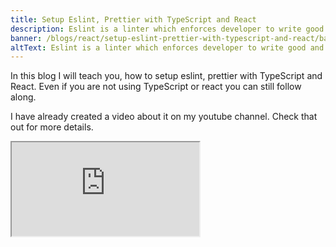 ```yaml
---
title: Setup Eslint, Prettier with TypeScript and React
description: Eslint is a linter which enforces developer to write good and consistent code all over Project. Prettier is a good formatter tool that automatically formats the source code.
banner: /blogs/react/setup-eslint-prettier-with-typescript-and-react/banner.png
altText: Eslint is a linter which enforces developer to write good and consistent code all over Project. Prettier is a good formatter tool that automatically formats the source code.
---
```



In this blog I will teach you, how to setup eslint, prettier with TypeScript and React. Even if you are not using TypeScript or react you can still follow along.

I have already created a video about it on my youtube channel. Check that out for more details.
<Iframe title='Setup Eslint, Prettier with TypeScript and React' src="https://youtu.be/T-n0mrssDiw"  /> 
If yout like this video, Please like share and Subscribe to my channel.

For react, I will use Nextjs. Again the principles are the same. You can also use it with create-react-app.

## Editor setup
You need to install eslint and prettier plugins for your editor. To learn more, visit these links.
[ Eslint ](https://eslint.org/docs/user-guide/integrations#editors)
[Prettier](https://prettier.io/docs/en/editors.html)


## Setup
```bash
yarn create-next-app
```

Then put your app name. I am going to call it `eslint-prettier-typescript-react`

After that it will set everything for you.

Now change directory to the folder.

```bash
cd eslint-prettier-typescript-react
```

### TypeScript setup for Nextjs (optional)

Create a `tsconfig.json` file.

```bash
touch tsconfig.json
```

Install typescript packages.

```bash
yarn add --dev typescript @types/react
```

Then start the server.

```bash
yarn dev
```

It will fill up the `tsconfig.json` file. Now convert all the javascript files to typescript files.

### Setup Absolute import
Absolute Import vs Relative Import

![Alt Text](https://dev-to-uploads.s3.amazonaws.com/uploads/articles/400gedk393xdn0h631ql.png)

Inside `tsconfig.json` file. create a new property `baseUrl` and set the import point. I will create a `src` folder and put all source code inside that.

So add this extra code: 
```json
{
	"baseUrl": "src/"
	"include": ["next-env.d.ts", "**/*.ts", "**/*.tsx", "src/"],
}
```

### Setup eslint
- Install eslint globally on your computer.
```bash
	yarn global add eslint
```

- Inside your project initialize eslint.
```bash
	eslint --init
```
- Choose 3.

![Alt Text](https://dev-to-uploads.s3.amazonaws.com/uploads/articles/5a5qy6a4goz8yjtwgbm8.png)

- Choose 1

![Alt Text](https://dev-to-uploads.s3.amazonaws.com/uploads/articles/fcm9x4buujeufr1skj33.png)

- Choose your framework if you are using. In my case `react`

![Alt Text](https://dev-to-uploads.s3.amazonaws.com/uploads/articles/aw6b38hxdgjgrqp1d0jt.png)

- If you are using TypeScript then `yes`. I am using TypeScript.

![Alt Text](https://dev-to-uploads.s3.amazonaws.com/uploads/articles/e4eutfvqk6vweeu4phcg.png)

- Browser in my case.

![Alt Text](https://dev-to-uploads.s3.amazonaws.com/uploads/articles/iql056fynfoz6390k4m7.png)

- Use a popular style guide.

![Alt Text](https://dev-to-uploads.s3.amazonaws.com/uploads/articles/nkrsxzg3l71ah8p1vea9.png)

- I would liket to use Airbnb style guide. You can choose any style guide. But Airbnb is good and I recommend it.

![Alt Text](https://dev-to-uploads.s3.amazonaws.com/uploads/articles/jk8bfygud485tck9hh3c.png)

- I will use json for my config file.

![Alt Text](https://dev-to-uploads.s3.amazonaws.com/uploads/articles/ntnjtfvmpvnwbbyffp64.png)

- It will ask you to install some packages to Install with `npm`. If you want
    to use `npm` then go ahead. But I will use yarn. 

![Alt Text](https://dev-to-uploads.s3.amazonaws.com/uploads/articles/q8u06509o0ztw7h3mlag.png)

So For those of who are using yarn like me, You can copy and paste package names and install them.

##### With typescript: 

```bash
yarn add --dev eslint-plugin-react @typescript-eslint/eslint-plugin@latest eslint-config-airbnb@latest eslint eslint-plugin-import eslint-plugin-jsx-a11y eslint-plugin-react-hooks  @typescript-eslint/parser@latest
```

##### Without typescript: 

```bash
yarn add --dev eslint-plugin-react  eslint-config-airbnb@latest eslint eslint-plugin-import eslint-plugin-jsx-a11y eslint-plugin-react-hooks  
```
It will create a eslint config file `.eslintrc`. It will be a hidden file.


### Prettier Setup

- Let's install prettier.
```bash
yarn add --dev eslint-config-prettier prettier
```

- Create a prettier config file.
```bash 
touch .prettierrc.json
```

Now you can put your config in `.prettierrc.json` file in json format. You can find the options from [here](https://prettier.io/docs/en/configuration.html)

My basic config for prettier.
```json
	{
		"singleQuote": true,
		"useTabs": true,
		"tabWidth": 1,
		"semi": false,
		"jsxSingleQuote": true,
		"arrowParens": "avoid"
	}
```

Now we are done with prettier. Let's setup eslint config.

### ESlint config setup

Your `.eslintrc` file should look like this.
```json
	{
	    "env": {
		   "browser": true,
		   "es2021": true
	    },
	    "extends": [
		   "plugin:react/recommended",
		   "airbnb"
	    ],
	    "parser": "@typescript-eslint/parser",
	    "parserOptions": {
		   "ecmaFeatures": {
			  "jsx": true
		   },
		   "ecmaVersion": 12,
		   "sourceType": "module"
	    },
	    "plugins": [
		   "react",
		   "@typescript-eslint"
	    ],
	    "rules": {
	    }
	}
```

We need to extend the eslint config with prettier. So add `prettier` to `extends` array.
```json
	{
		"extends": [
		   "plugin:react/recommended",
		   "airbnb",
		   "prettier" 
	    ],
	}
```

###### Let's fix some eslint errors

To turn any rule `off` or `on`, add the rules to the rules array. You can find the docs from [here](https://eslint.org/docs/user-guide/configuring/rules). Please watch my video to understand it well.

- allow jsx on other extensions.

```json
	{
		"rules": {
			"react/jsx-filename-extension": [
					1, { "extensions": [".js", ".jsx", ".ts", ".tsx"] }
			]
		}
	}
```


- File extension on import statement.

```json
{
	"rules": {
			"import/extensions": [
				"error",
				"always",
				{
					"js": "never",
					"jsx": "never",
					"ts": "never",
					"tsx": "never"
				}
			],
		}
}
```

- Import unresolved error for absolute import(if you are using).
```json 
	{
		"settings": {
			"import/resolver": {
				"node": {
					"extensions": [".js", ".jsx", ".ts", ".tsx"],
					"moduleDirectory": ["node_modules", "src/"]
				}
			}
		}
	}
```

You can find my Eslint config from [here](https://gist.github.com/thatanjan/c3c2622e0360ecacb7aba9c7418023a1)

So, that's it for today. I hope I have covered everything that you need to know about how to setup.

If you want to reach out to me, You can follow me on any social media as @thatanjan. Until then stay safe and good bye.

### About me:

#### Who am I?

My name is Anjan. I am a full stack web developer from Dhaka, Bangladesh.

#### What problems do I solve?

I can create complex full stack web applications like social media application, blogging, e-commerce website and many more.

#### Why do I do what I do?

I love to solve problems and develop new ideas. I also enjoy sharing my knowledge to other people who are wiling to learn. That's why I write blog posts and run a youtube channel called [Cules Coding](https://www.youtube.com/channel/UCBaGowNYTUsm3IDaHbLRMYw?sub_confirmation=1)

#### Think we should work together?

##### Feel free to contact me

Email: anjancules@gmail.com

linkedin: [@thatanjan](https://linkedin.com/in/thatanjan/)

portofolio: [anjan](https://anjan.vercel.app/)

Github: [@thatanjan](https://github.com/thatAnjan/)

Instagram (personal): [@thatanjan](https://instagram.com/thatAnjan/)

Instagram (youtube channel): [@thatanjan](https://instagram.com/cules_coding/)

twitter: [@thatanjan](https://twitter.com/thatAnjan)

#### About My channel:

#### Why would you subscribe to [Cules Coding](https://www.youtube.com/channel/UCBaGowNYTUsm3IDaHbLRMYw?sub_confirmation=1)?

[ Cules Coding ](https://www.youtube.com/channel/UCBaGowNYTUsm3IDaHbLRMYw?sub_confirmation=1) will teach you full stack development. I will teach you not only the basic concepts but also the advanced concepts that other youtube channels don't cover. I will also teach you Data Structures and Algorithms with abstraction and without Math. You will also find many tutorials about developer tools and technologies. I also explain advanced concepts and technologies with simplicity.

#### So what are you waiting for?

Subscribe to [Cules Coding](https://www.youtube.com/channel/UCBaGowNYTUsm3IDaHbLRMYw?sub_confirmation=1) so that my friend you don't miss any of these cool stuffs.


